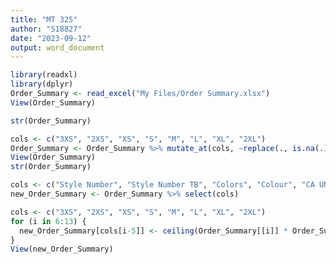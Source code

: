 ---
title: "MT 325"
author: "S18827"
date: "2023-09-12"
output: word_document
---

```{r import Data}

library(readxl)
library(dplyr)
Order_Summary <- read_excel("My Files/Order Summary.xlsx")
View(Order_Summary)

str(Order_Summary)
```

```{r}
cols <- c("3XS", "2XS", "XS", "S", "M", "L", "XL", "2XL")
Order_Summary <- Order_Summary %>% mutate_at(cols, ~replace(., is.na(.), 0))
View(Order_Summary)
str(Order_Summary)
```

```{r}
cols <- c("Style Number", "Style Number TB", "Colors", "Colour", "CA UNITS")
new_Order_Summary <- Order_Summary %>% select(cols)

cols <- c("3XS", "2XS", "XS", "S", "M", "L", "XL", "2XL")
for (i in 6:13) {
  new_Order_Summary[cols[i-5]] <- ceiling(Order_Summary[[i]] * Order_Summary[[5]])
}
View(new_Order_Summary)
```
